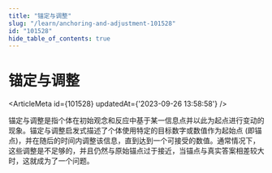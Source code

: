 ```yaml
---
title: "锚定与调整"
slug: "/learn/anchoring-and-adjustment-101528"
id: "101528"
hide_table_of_contents: true
---
```



# 锚定与调整

<ArticleMeta id={101528} updatedAt={'2023-09-26 13:58:58'} />
<div className='border-solid border-b border-t-0 my-4 border-[var(--ifm-color-gray-300)]' />

锚定与调整是指个体在初始观念和反应中基于某一信息点并以此为起点进行变动的现象。锚定与调整启发式描述了个体使用特定的目标数字或数值作为起始点 (即锚点)，并在随后的时间内调整该信息，直到达到一个可接受的数值。通常情况下，这些调整是不足够的，并且仍然与原始锚点过于接近，当锚点与真实答案相差较大时，这就成为了一个问题。
